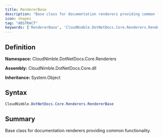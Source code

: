 ```yaml
---
title: RendererBase
description: "Base class for documentation renderers providing common functionality."
icon: shapes
tag: "ABSTRACT"
keywords: ['RendererBase', 'CloudNimble.DotNetDocs.Core.Renderers.RendererBase', 'CloudNimble.DotNetDocs.Core.Renderers', 'class', 'System.Object']
---
```


## Definition

**Namespace:** CloudNimble.DotNetDocs.Core.Renderers

**Assembly:** CloudNimble.DotNetDocs.Core.dll

**Inheritance:** System.Object

## Syntax

```csharp
CloudNimble.DotNetDocs.Core.Renderers.RendererBase
```

## Summary

Base class for documentation renderers providing common functionality.


